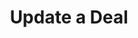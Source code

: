 ---
title: "Update a Deal"
description: "Update a Deal in any CRM Platform using this endpoint"
openapi: "PATCH /crm/deals/{id}"
---
